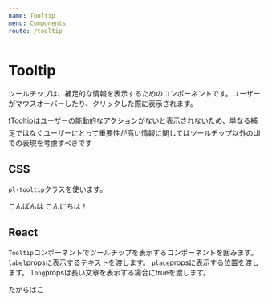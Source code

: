 ```yaml
---
name: Tooltip
menu: Components
route: /tooltip
---
```



# Tooltip

ツールチップは、補足的な情報を表示するためのコンポーネントです。ユーザーがマウスオーバーしたり、クリックした際に表示されます。

️❗️Tooltipはユーザーの能動的なアクションがないと表示されないため、単なる補足ではなくユーザーにとって重要性が高い情報に関してはツールチップ以外のUIでの表現を考慮すべきです️

## CSS

`pl-tooltip`クラスを使います。

<Playground>
    <Centered>
        <span className="pl-tooltip">
            こんばんは
            <span className="box top">こんにちは！</span>
        </span>
    </Centered>
</Playground>

## React

`Tooltip`コンポーネントでツールチップを表示するコンポーネントを囲みます。
`label`propsに表示するテキストを渡します。
`place`propsに表示する位置を渡します。
`long`propsは長い文章を表示する場合にtrueを渡します。

<Playground>
    <Tooltip label="なんと！たからばこはミミックだった！" place="top">
       たからばこ
    </Tooltip>
</Playground>